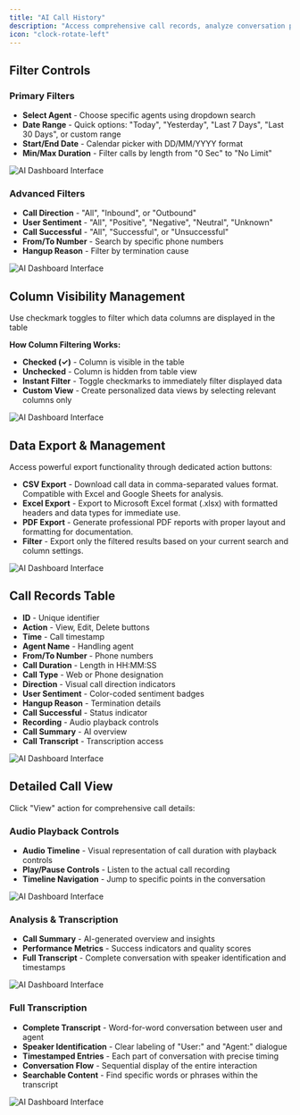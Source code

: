 ```yaml
---
title: "AI Call History"
description: "Access comprehensive call records, analyze conversation patterns, and track customer interactions across your AI call system with advanced filtering and search capabilities."
icon: "clock-rotate-left"
---
```

## Filter Controls

### Primary Filters
- **Select Agent** - Choose specific agents using dropdown search
- **Date Range** - Quick options: "Today", "Yesterday", "Last 7 Days", "Last 30 Days", or custom range
- **Start/End Date** - Calendar picker with DD/MM/YYYY format
- **Min/Max Duration** - Filter calls by length from "0 Sec" to "No Limit"

![AI Dashboard Interface](/images/ai/call-history-primaryfilter.png)
 

### Advanced Filters
- **Call Direction** - "All", "Inbound", or "Outbound"
- **User Sentiment** - "All", "Positive", "Negative", "Neutral", "Unknown"
- **Call Successful** - "All", "Successful", or "Unsuccessful"
- **From/To Number** - Search by specific phone numbers
- **Hangup Reason** - Filter by termination cause

![AI Dashboard Interface](/images/ai/call-history-advancefilter.png)

## Column Visibility Management
Use checkmark toggles to filter which data columns are displayed in the table

**How Column Filtering Works:**
- **Checked (✓)** - Column is visible in the table
- **Unchecked** - Column is hidden from table view
- **Instant Filter** - Toggle checkmarks to immediately filter displayed data
- **Custom View** - Create personalized data views by selecting relevant columns only

![AI Dashboard Interface](/images/ai/filter-option.png)

## Data Export & Management
Access powerful export functionality through dedicated action buttons:

- **CSV Export** - Download call data in comma-separated values format. Compatible with Excel and Google Sheets for analysis.
- **Excel Export** - Export to Microsoft Excel format (.xlsx) with formatted headers and data types for immediate use.
- **PDF Export** - Generate professional PDF reports with proper layout and formatting for documentation.
- **Filter** - Export only the filtered results based on your current search and column settings.

![AI Dashboard Interface](/images/ai/cvc-pdf.png)



## Call Records Table
- **ID** - Unique identifier 
- **Action** - View, Edit, Delete buttons
- **Time** - Call timestamp 
- **Agent Name** - Handling agent 
- **From/To Number** - Phone numbers 
- **Call Duration** - Length in HH:MM:SS 
- **Call Type** - Web or Phone designation
- **Direction** - Visual call direction indicators
- **User Sentiment** - Color-coded sentiment badges
- **Hangup Reason** - Termination details 
- **Call Successful** - Status indicator 
- **Recording** - Audio playback controls
- **Call Summary** - AI overview 
- **Call Transcript** - Transcription access

![AI Dashboard Interface](/images/ai/call-history-id.png)

## Detailed Call View

Click "View" action for comprehensive call details:

### Audio Playback Controls
- **Audio Timeline** - Visual representation of call duration with playback controls
- **Play/Pause Controls** - Listen to the actual call recording
- **Timeline Navigation** - Jump to specific points in the conversation

![AI Dashboard Interface](/images/ai/call-history-header.png)

### Analysis & Transcription
- **Call Summary** - AI-generated overview and insights
- **Performance Metrics** - Success indicators and quality scores
- **Full Transcript** - Complete conversation with speaker identification and timestamps

![AI Dashboard Interface](/images/ai/call-history-conversation,analysis.png)

### Full Transcription
- **Complete Transcript** - Word-for-word conversation between user and agent
- **Speaker Identification** - Clear labeling of "User:" and "Agent:" dialogue
- **Timestamped Entries** - Each part of conversation with precise timing
- **Conversation Flow** - Sequential display of the entire interaction
- **Searchable Content** - Find specific words or phrases within the transcript

![AI Dashboard Interface](/images/ai/call-history-transcription.png)

